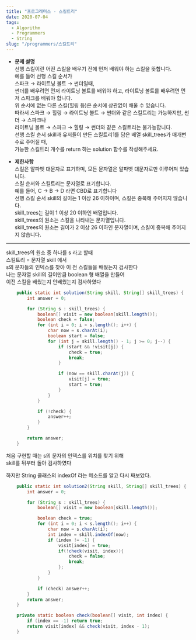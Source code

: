 ```yaml
---
title: "프로그래머스 - 스킬트리"
date: 2020-07-04
tags:
  - Algorithm
  - Programmers
  - String
slug: "/programmers/스킬트리"
---
```


- __문제 설명__  <br/>
선행 스킬이란 어떤 스킬을 배우기 전에 먼저 배워야 하는 스킬을 뜻합니다. <br/>
예를 들어 선행 스킬 순서가 <br/>
스파크 → 라이트닝 볼트 → 썬더일때, <br/>
썬더를 배우려면 먼저 라이트닝 볼트를 배워야 하고, 라이트닝 볼트를 배우려면 먼저 스파크를 배워야 합니다. <br/>
위 순서에 없는 다른 스킬(힐링 등)은 순서에 상관없이 배울 수 있습니다.  <br/>
따라서 스파크 → 힐링 → 라이트닝 볼트 → 썬더와 같은 스킬트리는 가능하지만,
썬더 → 스파크나 <br/>
라이트닝 볼트 → 스파크 → 힐링 → 썬더와 같은 스킬트리는 불가능합니다. <br/>
선행 스킬 순서 skill과 유저들이 만든 스킬트리1를 담은 배열 skill_trees가 매개변수로 주어질 때, <br/>
가능한 스킬트리 개수를 return 하는 solution 함수를 작성해주세요.

- __제한사항__ <br/>
스킬은 알파벳 대문자로 표기하며, 모든 문자열은 알파벳 대문자로만 이루어져 있습니다.<br/>
스킬 순서와 스킬트리는 문자열로 표기합니다.<br/>
예를 들어, C → B → D 라면 CBD로 표기합니다<br/>
선행 스킬 순서 skill의 길이는 1 이상 26 이하이며, 스킬은 중복해 주어지지 않습니다.<br/>
skill_trees는 길이 1 이상 20 이하인 배열입니다.<br/>
skill_trees의 원소는 스킬을 나타내는 문자열입니다.<br/>
skill_trees의 원소는 길이가 2 이상 26 이하인 문자열이며, 스킬이 중복해 주어지지 않습니다.

---------------------------

skill_trees의 원소 중 하나를 s 라고 할때<br/>
스킬트리 = 문자열 skill 에서 <br/>
s의 문자들의 인덱스를 찾아 이 전 스킬들을 배웠는지 검사한다<br/>
나는 문자열 skill의 길이만큼 boolean 형 배열을 만들어 <br/>
이전 스킬을 배웠는지 안배웠는지 검사하였다<br/>

```java {5,10}
    public static int solution(String skill, String[] skill_trees) {
        int answer = 0;

        for (String s : skill_trees) {
            boolean[] visit = new boolean[skill.length()];
            boolean check = false;
            for (int i = 0; i < s.length(); i++) {
                char now = s.charAt(i);
                boolean start = false;
                for (int j = skill.length() - 1; j >= 0; j--) {
                    if (start && !visit[j]) {
                        check = true;
                        break;
                    }

                    if (now == skill.charAt(j)) {
                        visit[j] = true;
                        start = true;
                    }
                }
            }

            if (!check) {
                answer++;
            }
        }

        return answer;
    }
```

처음 구현할 때는 s의 문자의 인덱스를 위치를 찾기 위해<br/>
skill를 뒤부터 돌아 검사하였다<br/>

하지만 String 클래스의 indexOf 라는 메소드를 알고 다시 짜보았다.

```java {10,25-28}
    public static int solution2(String skill, String[] skill_trees) {
        int answer = 0;

        for (String s : skill_trees) {
            boolean[] visit = new boolean[skill.length()];

            boolean check = true;
            for (int i = 0; i < s.length(); i++) {
                char now = s.charAt(i);
                int index = skill.indexOf(now);
                if (index != -1) {
                    visit[index] = true;
                    if(!check(visit, index)){
                        check = false;
                        break;
                    };
                }
            }

            if (check) answer++;
        }
        return answer;
    }

    private static boolean check(boolean[] visit, int index) {
        if (index == -1) return true;
        return visit[index] && check(visit, index - 1);
    }
```





